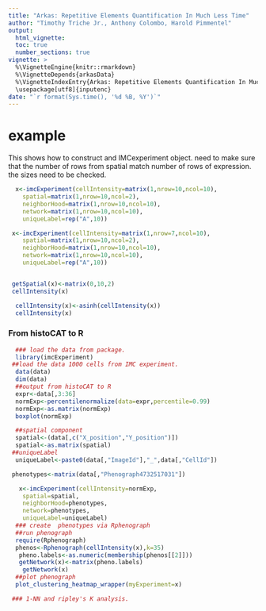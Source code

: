 ```yaml
---
title: "Arkas: Repetitive Elements Quantification In Much Less Time"
author: "Timothy Triche Jr., Anthony Colombo, Harold Pimmentel"
output: 
  html_vignette:
  toc: true
  number_sections: true
vignette: >
  %\VignetteEngine{knitr::rmarkdown}
  %\VignetteDepends{arkasData}
  %\VignetteIndexEntry{Arkas: Repetitive Elements Quantification In Much Less Time}
  \usepackage[utf8]{inputenc}   
date: "`r format(Sys.time(), '%d %B, %Y')`"
---
```


# example
 This shows how to construct and IMCexperiment object.
  need to make sure that the number of rows from spatial match number of rows of expression.
  the sizes need to be checked.

```r

  x<-imcExperiment(cellIntensity=matrix(1,nrow=10,ncol=10),
	spatial=matrix(1,nrow=10,ncol=2),
	neighborHood=matrix(1,nrow=10,ncol=10),
	network=matrix(1,nrow=10,ncol=10),
	uniqueLabel=rep("A",10))

 x<-imcExperiment(cellIntensity=matrix(1,nrow=7,ncol=10),
	spatial=matrix(1,nrow=10,ncol=2),
	neighborHood=matrix(1,nrow=10,ncol=10),
	network=matrix(1,nrow=10,ncol=10),
	uniqueLabel=rep("A",10))


 getSpatial(x)<-matrix(0,10,2)
 cellIntensity(x)

  cellIntensity(x)<-asinh(cellIntensity(x))
  cellIntensity(x)


``` 

### From histoCAT to R

```r
  ### load the data from package.
  library(imcExperiment)
 ##load the data 1000 cells from IMC experiment.
  data(data)
  dim(data)
  ##output from histoCAT to R
  expr<-data[,3:36]
  normExp<-percentilenormalize(data=expr,percentile=0.99)
  normExp<-as.matrix(normExp)
  boxplot(normExp)

  ##spatial component
  spatial<-(data[,c("X_position","Y_position")])
  spatial<-as.matrix(spatial)
 ##uniqueLabel
  uniqueLabel<-paste0(data[,"ImageId"],"_",data[,"CellId"])

 phenotypes<-matrix(data[,"Phenograph4732517031"])

   x<-imcExperiment(cellIntensity=normExp,
	spatial=spatial,
	neighborHood=phenotypes,
	network=phenotypes,
	uniqueLabel=uniqueLabel)
  ### create  phenotypes via Rphenograph
  ##run phenograph
  require(Rphenograph)
  phenos<-Rphenograph(cellIntensity(x),k=35)
   pheno.labels<-as.numeric(membership(phenos[[2]]))
   getNetwork(x)<-matrix(pheno.labels)
    getNetwork(x)
  ##plot phenograph
  plot_clustering_heatmap_wrapper(myExperiment=x)

 ### 1-NN and ripley's K analysis.


 

```
